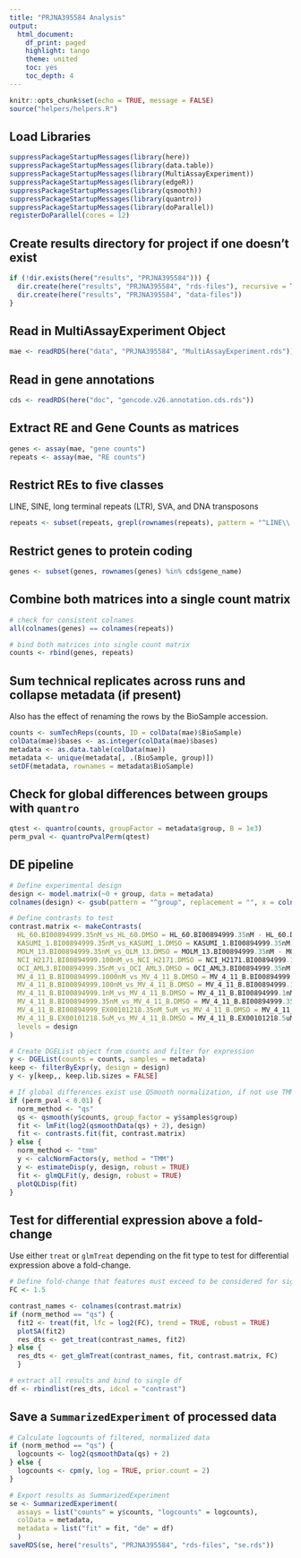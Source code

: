 ```yaml
---
title: "PRJNA395584 Analysis"
output:
  html_document:
    df_print: paged
    highlight: tango
    theme: united
    toc: yes
    toc_depth: 4
---
```


```r
knitr::opts_chunk$set(echo = TRUE, message = FALSE)
source("helpers/helpers.R")
```

## Load Libraries

```r
suppressPackageStartupMessages(library(here))
suppressPackageStartupMessages(library(data.table))
suppressPackageStartupMessages(library(MultiAssayExperiment))
suppressPackageStartupMessages(library(edgeR))
suppressPackageStartupMessages(library(qsmooth))
suppressPackageStartupMessages(library(quantro))
suppressPackageStartupMessages(library(doParallel))
registerDoParallel(cores = 12)
```

## Create results directory for project if one doesn't exist

```r
if (!dir.exists(here("results", "PRJNA395584"))) {
  dir.create(here("results", "PRJNA395584", "rds-files"), recursive = TRUE)
  dir.create(here("results", "PRJNA395584", "data-files"))
}
```

## Read in MultiAssayExperiment Object

```r
mae <- readRDS(here("data", "PRJNA395584", "MultiAssayExperiment.rds"))
```

## Read in gene annotations

```r
cds <- readRDS(here("doc", "gencode.v26.annotation.cds.rds"))
```

## Extract RE and Gene Counts as matrices

```r
genes <- assay(mae, "gene counts")
repeats <- assay(mae, "RE counts")
```

## Restrict REs to five classes

LINE, SINE, long terminal repeats (LTR), SVA, and DNA transposons

```r
repeats <- subset(repeats, grepl(rownames(repeats), pattern = "^LINE\\.|^SINE\\.|^LTR\\.|.*\\.SVA\\..*|^DNA\\."))
```

## Restrict genes to protein coding

```r
genes <- subset(genes, rownames(genes) %in% cds$gene_name)
```

## Combine both matrices into a single count matrix

```r
# check for consistent colnames
all(colnames(genes) == colnames(repeats))

# bind both matrices into single count matrix
counts <- rbind(genes, repeats)
```

## Sum technical replicates across runs and collapse metadata (if present)

Also has the effect of renaming the rows by the BioSample accession.

```r
counts <- sumTechReps(counts, ID = colData(mae)$BioSample)
colData(mae)$bases <- as.integer(colData(mae)$bases)
metadata <- as.data.table(colData(mae))
metadata <- unique(metadata[, .(BioSample, group)])
setDF(metadata, rownames = metadata$BioSample)
```

## Check for global differences between groups with `quantro`

```r
qtest <- quantro(counts, groupFactor = metadata$group, B = 1e3)
perm_pval <- quantroPvalPerm(qtest)
```

## DE pipeline

```r
# Define experimental design
design <- model.matrix(~0 + group, data = metadata)
colnames(design) <- gsub(pattern = "^group", replacement = "", x = colnames(design))

# Define contrasts to test
contrast.matrix <- makeContrasts(
  HL_60.BI00894999.35nM_vs_HL_60.DMSO = HL_60.BI00894999.35nM - HL_60.DMSO.NA,
  KASUMI_1.BI00894999.35nM_vs_KASUMI_1.DMSO = KASUMI_1.BI00894999.35nM - KASUMI_1.DMSO.NA,
  MOLM_13.BI00894999.35nM_vs_OLM_13.DMSO = MOLM_13.BI00894999.35nM - MOLM_13.DMSO.NA,
  NCI_H2171.BI00894999.100nM_vs_NCI_H2171.DMSO = NCI_H2171.BI00894999.100nM - NCI_H2171.DMSO.NA,
  OCI_AML3.BI00894999.35nM_vs_OCI_AML3.DMSO = OCI_AML3.BI00894999.35nM - OCI_AML3.DMSO.NA,
  MV_4_11_B.BI00894999.1000nM_vs_MV_4_11_B.DMSO = MV_4_11_B.BI00894999.1000nM - MV_4_11_B.DMSO.NA,
  MV_4_11_B.BI00894999.100nM_vs_MV_4_11_B.DMSO = MV_4_11_B.BI00894999.100nM - MV_4_11_B.DMSO.NA,
  MV_4_11_B.BI00894999.1nM_vs_MV_4_11_B.DMSO = MV_4_11_B.BI00894999.1nM - MV_4_11_B.DMSO.NA,
  MV_4_11_B.BI00894999.35nM_vs_MV_4_11_B.DMSO = MV_4_11_B.BI00894999.35nM - MV_4_11_B.DMSO.NA,
  MV_4_11_B.BI00894999_EX00101218.35nM_5uM_vs_MV_4_11_B.DMSO = MV_4_11_B.BI00894999_EX00101218.35nM_5uM - MV_4_11_B.DMSO.NA,
  MV_4_11_B.EX00101218.5uM_vs_MV_4_11_B.DMSO = MV_4_11_B.EX00101218.5uM - MV_4_11_B.DMSO.NA,
  levels = design
)

# Create DGEList object from counts and filter for expression
y <- DGEList(counts = counts, samples = metadata)
keep <- filterByExpr(y, design = design)
y <- y[keep,, keep.lib.sizes = FALSE]

# If global differences exist use QSmooth normalization, if not use TMM
if (perm_pval < 0.01) {
  norm_method <- "qs"
  qs <- qsmooth(y$counts, group_factor = y$samples$group)
  fit <- lmFit(log2(qsmoothData(qs) + 2), design)
  fit <- contrasts.fit(fit, contrast.matrix)
} else {
  norm_method <- "tmm"
  y <- calcNormFactors(y, method = "TMM")
  y <- estimateDisp(y, design, robust = TRUE)
  fit <- glmQLFit(y, design, robust = TRUE)
  plotQLDisp(fit)
}
```

## Test for differential expression above a fold-change

Use either `treat` or `glmTreat` depending on the fit type to test for 
differential expression above a fold-change.

```r
# Define fold-change that features must exceed to be considered for significance
FC <- 1.5

contrast_names <- colnames(contrast.matrix)
if (norm_method == "qs") {
  fit2 <- treat(fit, lfc = log2(FC), trend = TRUE, robust = TRUE)
  plotSA(fit2)
  res_dts <- get_treat(contrast_names, fit2)
} else {
  res_dts <- get_glmTreat(contrast_names, fit, contrast.matrix, FC)
  }

# extract all results and bind to single df
df <- rbindlist(res_dts, idcol = "contrast")
```

## Save a `SummarizedExperiment` of processed data

```r
# Calculate logcounts of filtered, normalized data
if (norm_method == "qs") {
  logcounts <- log2(qsmoothData(qs) + 2)
} else {
  logcounts <- cpm(y, log = TRUE, prior.count = 2)
}

# Export results as SummarizedExperiment
se <- SummarizedExperiment(
  assays = list("counts" = y$counts, "logcounts" = logcounts),
  colData = metadata,
  metadata = list("fit" = fit, "de" = df)
  )
saveRDS(se, here("results", "PRJNA395584", "rds-files", "se.rds"))
```

